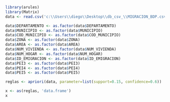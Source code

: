 ```{r}
library(arules)
library(Matrix)
data <- read.csv('c:\\Users\\diego\\Desktop\\db_csv_\\MIGRACION_BDP.csv', sep=',')
```

```{r}
data$DEPARTAMENTO <- as.factor(data$DEPARTAMENTO)
data$MUNICIPIO <- as.factor(data$MUNICIPIO)
data$COD_MUNICIPIO <- as.factor(data$COD_MUNICIPIO)
data$ZONA <- as.factor(data$ZONA)
data$AREA <- as.factor(data$AREA)
data$NUM_VIVIENDA <- as.factor(data$NUM_VIVIENDA)
data$NUM_HOGAR <- as.factor(data$NUM_HOGAR)
data$ID_EMIGRACION <- as.factor(data$ID_EMIGRACION)
data$PEI3 <- as.factor(data$PEI3)
data$PEI4 <- as.factor(data$PEI4)
data$PEI5 <- as.factor(data$PEI5)
```

```{r}
reglas <- apriori(data, parameter=list(support=0.15, confidence=0.6))
```

```{r}
x <- as(reglas, 'data.frame')
x
```
